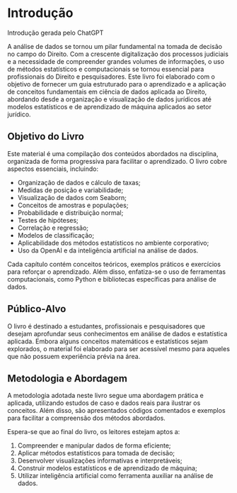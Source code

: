 # Introdução

::: {callout-note}

Introdução gerada pelo ChatGPT

:::

A análise de dados se tornou um pilar fundamental na tomada de decisão no campo do Direito. Com a crescente digitalização dos processos judiciais e a necessidade de compreender grandes volumes de informações, o uso de métodos estatísticos e computacionais se tornou essencial para profissionais do Direito e pesquisadores. Este livro foi elaborado com o objetivo de fornecer um guia estruturado para o aprendizado e a aplicação de conceitos fundamentais em ciência de dados aplicada ao Direito, abordando desde a organização e visualização de dados jurídicos até modelos estatísticos e de aprendizado de máquina aplicados ao setor jurídico.

## Objetivo do Livro

Este material é uma compilação dos conteúdos abordados na disciplina, organizada de forma progressiva para facilitar o aprendizado. O livro cobre aspectos essenciais, incluindo:

- Organização de dados e cálculo de taxas;
- Medidas de posição e variabilidade;
- Visualização de dados com Seaborn;
- Conceitos de amostras e populações;
- Probabilidade e distribuição normal;
- Testes de hipóteses;
- Correlação e regressão;
- Modelos de classificação;
- Aplicabilidade dos métodos estatísticos no ambiente corporativo;
- Uso da OpenAI e da inteligência artificial na análise de dados.

Cada capítulo contém conceitos teóricos, exemplos práticos e exercícios para reforçar o aprendizado. Além disso, enfatiza-se o uso de ferramentas computacionais, como Python e bibliotecas específicas para análise de dados.

## Público-Alvo

O livro é destinado a estudantes, profissionais e pesquisadores que desejam aprofundar seus conhecimentos em análise de dados e estatística aplicada. Embora alguns conceitos matemáticos e estatísticos sejam explorados, o material foi elaborado para ser acessível mesmo para aqueles que não possuem experiência prévia na área.

## Metodologia e Abordagem

A metodologia adotada neste livro segue uma abordagem prática e aplicada, utilizando estudos de caso e dados reais para ilustrar os conceitos. Além disso, são apresentados códigos comentados e exemplos para facilitar a compreensão dos métodos abordados.

Espera-se que ao final do livro, os leitores estejam aptos a:

1. Compreender e manipular dados de forma eficiente;
2. Aplicar métodos estatísticos para tomada de decisão;
3. Desenvolver visualizações informativas e interpretáveis;
4. Construir modelos estatísticos e de aprendizado de máquina;
5. Utilizar inteligência artificial como ferramenta auxiliar na análise de dados.



